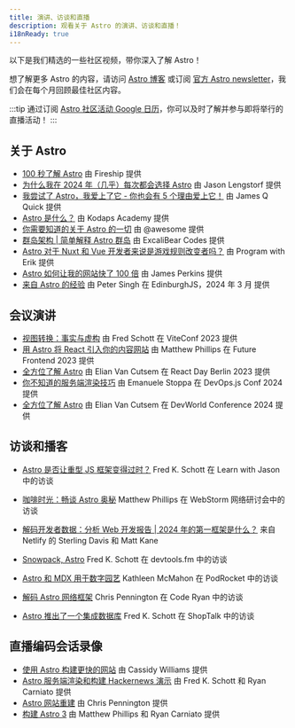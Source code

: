 ```yaml
---
title: 演讲、访谈和直播
description: 观看关于 Astro 的演讲、访谈和直播！
i18nReady: true
---
```


以下是我们精选的一些社区视频，带你深入了解 Astro！

想了解更多 Astro 的内容，请访问 [Astro 博客](https://astro.build/blog/) 或订阅 [官方 Astro newsletter](https://astro.build/newsletter/signup)，我们会在每个月回顾最佳社区内容。

:::tip
通过订阅 [Astro 社区活动 Google 日历](https://calendar.google.com/calendar/embed?src=c_g6re3u5gkl0mug3ktn1dibqhfk%40group.calendar.google.com)，你可以及时了解并参与即将举行的直播活动！
:::

## 关于 Astro

- [100 秒了解 Astro](https://www.youtube.com/watch?v=dsTXcSeAZq8) 由 Fireship 提供
- [为什么我在 2024 年（几乎）每次都会选择 Astro](https://www.youtube.com/watch?v=kssIEqSJeMI) 由 Jason Lengstorf 提供
- [我尝试了 Astro，我爱上了它 - 你也会有 5 个理由爱上它！](https://www.youtube.com/watch?v=wND4lSml31A) 由 James Q Quick 提供
- [Astro 是什么？](https://www.youtube.com/watch?v=oQDErNNzdwU) 由 Kodaps Academy 提供
- [你需要知道的关于 Astro 的一切](https://www.youtube.com/watch?v=rRxuVOutmFQ) 由 @awesome 提供
- [群岛架构 | 简单解释 Astro 群岛](https://www.youtube.com/watch?v=kwqlP6Pe0SI) 由 ExcaliBear Codes 提供
- [Astro 对于 Nuxt 和 Vue 开发者来说是游戏规则改变者吗？](https://www.youtube.com/watch?v=Sq7eKxPqfSo) 由 Program with Erik 提供
- [Astro 如何让我的网站快了 100 倍](https://www.youtube.com/watch?v=cOxA3kMYtkM) 由 James Perkins 提供
- [来自 Astro 的经验](https://www.youtube.com/watch?v=G6S2RsDo1fI) 由 Peter Singh 在 EdinburghJS，2024 年 3 月 提供

## 会议演讲

- [视图转换：事实与虚构](https://www.youtube.com/watch?v=iT-3amHK7tA&list=PLqGQbXn_GDmkOsHI7-Wrbv1GgAA4tJZhg&index=29) 由 Fred Schott 在 ViteConf 2023 提供
- [用 Astro 将 React 引入你的内容网站](https://www.youtube.com/watch?v=Fouws8iKPKQ) 由 Matthew Phillips 在 Future Frontend 2023 提供
- [全方位了解 Astro](https://www.youtube.com/watch?v=WKXHFIulZ9g) 由 Elian Van Cutsem 在 React Day Berlin 2023 提供
- [你不知道的服务端渲染技巧](https://portal.gitnation.org/contents/you-dont-know-how-to-ssr) 由 Emanuele Stoppa 在 DevOps.js Conf 2024 提供
- [全方位了解 Astro](https://www.youtube.com/watch?v=sALS6QrX9uA) 由 Elian Van Cutsem 在 DevWorld Conference 2024 提供

## 访谈和播客

- [Astro 是否让重型 JS 框架变得过时？](https://www.youtube.com/watch?v=4Ohi9G-RCcE) Fred K. Schott 在 Learn with Jason 中的访谈
- [咖啡时光：畅谈 Astro 奥秘](https://www.youtube.com/watch?v=3eyedOP83fw) Matthew Phillips 在 WebStorm 网络研讨会中的访谈
- [解码开发者数据：分析 Web 开发报告 | 2024 年的第一框架是什么？](https://youtu.be/2vqIHyz6iKs?si=vLcyzm07teC6v7u5&t=1679) 来自 Netlify 的 Sterling Davis 和 Matt Kane

- [Snowpack, Astro](https://www.devtools.fm/episode/14) Fred K. Schott 在 devtools.fm 中的访谈
- [Astro 和 MDX 用于数字园艺](https://podrocket.logrocket.com/astro-mdx-kathleen-mcmahon) Kathleen McMahon 在 PodRocket 中的访谈
- [解码 Astro 网络框架](https://www.youtube.com/watch?v=4PKT8x78yOQ) Chris Pennington 在 Code Ryan 中的访谈
- [Astro 推出了一个集成数据库](https://shoptalkshow.com/607/) Fred K. Schott 在 ShopTalk 中的访谈

## 直播编码会话录像

- [使用 Astro 构建更快的网站](https://www.youtube.com/watch?v=0eka27P4Pr4) 由 Cassidy Williams 提供
- [Astro 服务端渲染和构建 Hackernews 演示](https://www.youtube.com/watch?v=2ZEMb_H-LYE) 由 Fred K. Schott 和 Ryan Carniato 提供
- [Astro 网站重建](https://www.youtube.com/watch?v=VDGEpachpwc) 由 Chris Pennington 提供
- [构建 Astro 3](https://www.youtube.com/watch?v=2zhYwg_nBqQ) 由 Matthew Phillips 和 Ryan Carniato 提供
